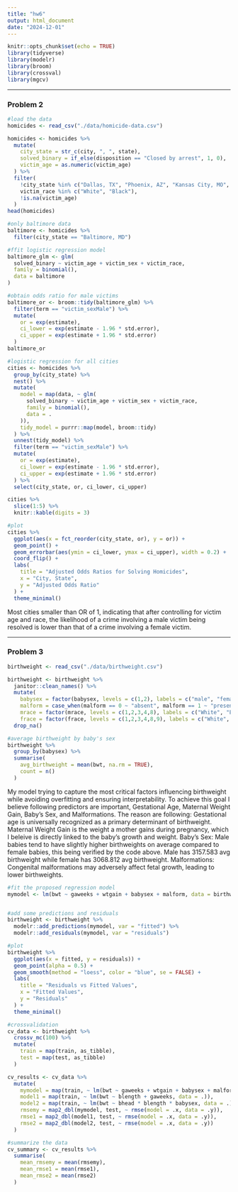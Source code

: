 ```yaml
---
title: "hw6"
output: html_document
date: "2024-12-01"
---
```


```r
knitr::opts_chunk$set(echo = TRUE)
library(tidyverse)
library(modelr)
library(broom)
library(crossval)
library(mgcv)
```

---

### Problem 2

```r
#load the data
homicides <- read_csv("./data/homicide-data.csv")
```

```r
homicides <- homicides %>%
  mutate(
    city_state = str_c(city, ", ", state),
    solved_binary = if_else(disposition == "Closed by arrest", 1, 0),
    victim_age = as.numeric(victim_age)
  ) %>%
  filter(
    !city_state %in% c("Dallas, TX", "Phoenix, AZ", "Kansas City, MO", "Tulsa, AL"),
    victim_race %in% c("White", "Black"),
    !is.na(victim_age)
  )
head(homicides)
```

```r
#only baltimore data
baltimore <- homicides %>% 
  filter(city_state == "Baltimore, MD")

#ffit logistic regression model
baltimore_glm <- glm(
  solved_binary ~ victim_age + victim_sex + victim_race,
  family = binomial(),
  data = baltimore
)

#obtain odds ratio for male victims
baltimore_or <- broom::tidy(baltimore_glm) %>%
  filter(term == "victim_sexMale") %>%
  mutate(
    or = exp(estimate),
    ci_lower = exp(estimate - 1.96 * std.error),
    ci_upper = exp(estimate + 1.96 * std.error)
  )
baltimore_or 
```

```r
#logistic regression for all cities
cities <- homicides %>%
  group_by(city_state) %>%
  nest() %>%
  mutate(
    model = map(data, ~ glm(
      solved_binary ~ victim_age + victim_sex + victim_race,
      family = binomial(),
      data = .
    )),
    tidy_model = purrr::map(model, broom::tidy)
  ) %>%
  unnest(tidy_model) %>%
  filter(term == "victim_sexMale") %>%
  mutate(
    or = exp(estimate),
    ci_lower = exp(estimate - 1.96 * std.error),
    ci_upper = exp(estimate + 1.96 * std.error)
  ) %>%
  select(city_state, or, ci_lower, ci_upper)

cities %>%
  slice(1:5) %>%
  knitr::kable(digits = 3)
```

```r
#plot
cities %>%
  ggplot(aes(x = fct_reorder(city_state, or), y = or)) +
  geom_point() +
  geom_errorbar(aes(ymin = ci_lower, ymax = ci_upper), width = 0.2) +
  coord_flip() +
  labs(
    title = "Adjusted Odds Ratios for Solving Homicides",
    x = "City, State",
    y = "Adjusted Odds Ratio"
  ) +
  theme_minimal()

```
Most cities smaller than OR of 1, indicating that after controlling for victim age and race, the likelihood of a crime involving a male victim being resolved is lower than that of a crime involving a female victim.

---

### Problem 3

```r
birthweight <- read_csv("./data/birthweight.csv")
```
```r
birthweight <- birthweight %>%
  janitor::clean_names() %>%
  mutate(
    babysex = factor(babysex, levels = c(1,2), labels = c("male", "female")),
    malform = case_when(malform == 0 ~ "absent", malform == 1 ~ "present"),
    mrace = factor(mrace, levels = c(1,2,3,4,8), labels = c("White", "Black", "Asian", "Puerto Rican", "Other")),
    frace = factor(frace, levels = c(1,2,3,4,8,9), labels = c("White", "Black", "Asian", "Puerto Rican", "Other", "Unknow"))) %>%
  drop_na() 
```

```r
#average birthweight by baby's sex
birthweight %>%
  group_by(babysex) %>%
  summarise(
    avg_birthweight = mean(bwt, na.rm = TRUE),
    count = n()
  )
```


My model trying to capture the most critical factors influencing birthweight while avoiding overfitting and ensuring interpretability. To achieve this goal I believe following predictors are important, Gestational Age, Maternal Weight Gain, Baby’s Sex, and Malformations. The reason are following:
Gestational age is universally recognized as a primary determinant of birthweight.
Maternal Weight Gain is the weight a mother gains during pregnancy, which I beleive is directly linked to the baby’s growth and weight.
Baby’s Sex: Male babies tend to have slightly higher birthweights on average compared to female babies, this being verified by the code above. Male has 3157.583 avg birthweight while female has 3068.812 avg birthweight.
Malformations: Congenital malformations may adversely affect fetal growth, leading to lower birthweights.

```r
#fit the proposed regression model
mymodel <- lm(bwt ~ gaweeks + wtgain + babysex + malform, data = birthweight)


#add some predictions and residuals
birthweight <- birthweight %>%
  modelr::add_predictions(mymodel, var = "fitted") %>%
  modelr::add_residuals(mymodel, var = "residuals")

```

```r
#plot
birthweight %>%
  ggplot(aes(x = fitted, y = residuals)) +
  geom_point(alpha = 0.5) +
  geom_smooth(method = "loess", color = "blue", se = FALSE) +
  labs(
    title = "Residuals vs Fitted Values",
    x = "Fitted Values",
    y = "Residuals"
  ) +
  theme_minimal()
```

```r
#crossvalidation
cv_data <- birthweight %>%
  crossv_mc(100) %>%
  mutate(
    train = map(train, as_tibble),
    test = map(test, as_tibble)
  )
```

```r
cv_results <- cv_data %>%
  mutate(
    mymodel = map(train, ~ lm(bwt ~ gaweeks + wtgain + babysex + malform, data = .)),
    model1 = map(train, ~ lm(bwt ~ blength + gaweeks, data = .)),
    model2 = map(train, ~ lm(bwt ~ bhead * blength * babysex, data = .)),
    rmsemy = map2_dbl(mymodel, test, ~ rmse(model = .x, data = .y)),
    rmse1 = map2_dbl(model1, test, ~ rmse(model = .x, data = .y)),
    rmse2 = map2_dbl(model2, test, ~ rmse(model = .x, data = .y))
  )
```

```r
#summarize the data
cv_summary <- cv_results %>%
  summarise(
    mean_rmsemy = mean(rmsemy),
    mean_rmse1 = mean(rmse1),
    mean_rmse2 = mean(rmse2)
  )
```

```r

```

